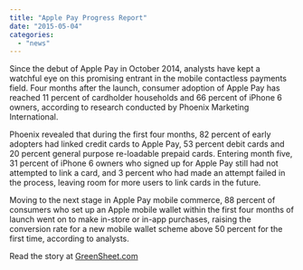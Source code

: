 ```yaml
---
title: "Apple Pay Progress Report"
date: "2015-05-04"
categories: 
  - "news"
---
```


Since the debut of Apple Pay in October 2014, analysts have kept a watchful eye on this promising entrant in the mobile contactless payments field. Four months after the launch, consumer adoption of Apple Pay has reached 11 percent of cardholder households and 66 percent of iPhone 6 owners, according to research conducted by Phoenix Marketing International.

Phoenix revealed that during the first four months, 82 percent of early adopters had linked credit cards to Apple Pay, 53 percent debit cards and 20 percent general purpose re-loadable prepaid cards. Entering month five, 31 percent of iPhone 6 owners who signed up for Apple Pay still had not attempted to link a card, and 3 percent who had made an attempt failed in the process, leaving room for more users to link cards in the future.

Moving to the next stage in Apple Pay mobile commerce, 88 percent of consumers who set up an Apple mobile wallet within the first four months of launch went on to make in-store or in-app purchases, raising the conversion rate for a new mobile wallet scheme above 50 percent for the first time, according to analysts.

Read the story at [GreenSheet.com](http://www.greensheet.com/emagazine.php?story_id=4389)
